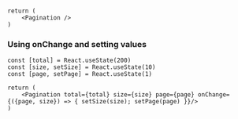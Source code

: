 <br />

<Documenter>

```preview
return (
    <Pagination />
)
```

</Documenter>

### Using onChange and setting values

```preview
const [total] = React.useState(200)
const [size, setSize] = React.useState(10)
const [page, setPage] = React.useState(1)

return (
    <Pagination total={total} size={size} page={page} onChange={({page, size}) => { setSize(size); setPage(page) }}/>
)
```